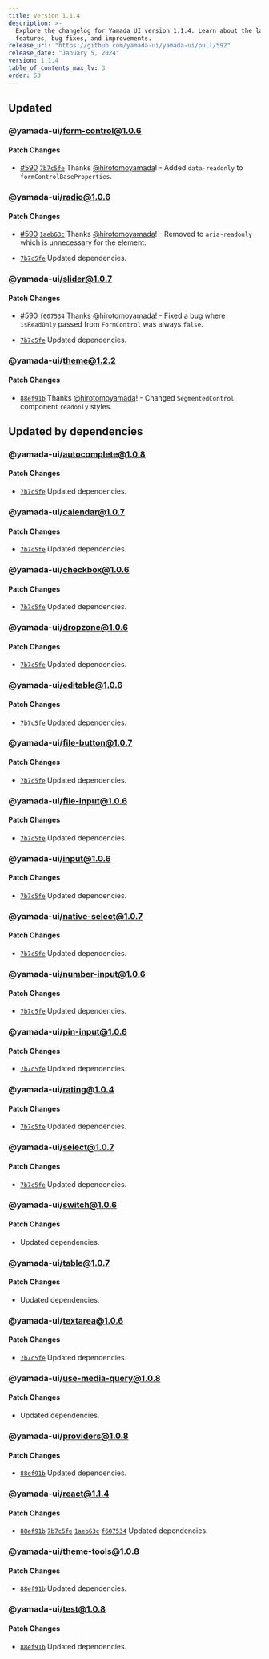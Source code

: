 ```yaml
---
title: Version 1.1.4
description: >-
  Explore the changelog for Yamada UI version 1.1.4. Learn about the latest
  features, bug fixes, and improvements.
release_url: "https://github.com/yamada-ui/yamada-ui/pull/592"
release_date: "January 5, 2024"
version: 1.1.4
table_of_contents_max_lv: 3
order: 53
---
```


## Updated

### @yamada-ui/form-control@1.0.6

#### Patch Changes

- [#590](https://github.com/hirotomoyamada/yamada-ui/pull/590) [`7b7c5fe`](https://github.com/hirotomoyamada/yamada-ui/commit/7b7c5fe63a9eb07ebfb8ffcc1b7cbe28cf1d122d) Thanks [@hirotomoyamada](https://github.com/hirotomoyamada)! - Added `data-readonly` to `formControlBaseProperties`.

### @yamada-ui/radio@1.0.6

#### Patch Changes

- [#590](https://github.com/hirotomoyamada/yamada-ui/pull/590) [`1aeb63c`](https://github.com/hirotomoyamada/yamada-ui/commit/1aeb63c35f450c909e3bf0c4024434a2686eb894) Thanks [@hirotomoyamada](https://github.com/hirotomoyamada)! - Removed to `aria-readonly` which is unnecessary for the element.

- [`7b7c5fe`](https://github.com/hirotomoyamada/yamada-ui/commit/7b7c5fe63a9eb07ebfb8ffcc1b7cbe28cf1d122d) Updated dependencies.

### @yamada-ui/slider@1.0.7

#### Patch Changes

- [#590](https://github.com/hirotomoyamada/yamada-ui/pull/590) [`f607534`](https://github.com/hirotomoyamada/yamada-ui/commit/f607534518d652c07c155ea534235d8f206382a6) Thanks [@hirotomoyamada](https://github.com/hirotomoyamada)! - Fixed a bug where `isReadOnly` passed from `FormControl` was always `false`.

- [`7b7c5fe`](https://github.com/hirotomoyamada/yamada-ui/commit/7b7c5fe63a9eb07ebfb8ffcc1b7cbe28cf1d122d) Updated dependencies.

### @yamada-ui/theme@1.2.2

#### Patch Changes

- [`88ef91b`](https://github.com/hirotomoyamada/yamada-ui/commit/88ef91b854cee510389095267db8e052094c8bd5) Thanks [@hirotomoyamada](https://github.com/hirotomoyamada)! - Changed `SegmentedControl` component `readonly` styles.

## Updated by dependencies

### @yamada-ui/autocomplete@1.0.8

#### Patch Changes

- [`7b7c5fe`](https://github.com/hirotomoyamada/yamada-ui/commit/7b7c5fe63a9eb07ebfb8ffcc1b7cbe28cf1d122d) Updated dependencies.

### @yamada-ui/calendar@1.0.7

#### Patch Changes

- [`7b7c5fe`](https://github.com/hirotomoyamada/yamada-ui/commit/7b7c5fe63a9eb07ebfb8ffcc1b7cbe28cf1d122d) Updated dependencies.

### @yamada-ui/checkbox@1.0.6

#### Patch Changes

- [`7b7c5fe`](https://github.com/hirotomoyamada/yamada-ui/commit/7b7c5fe63a9eb07ebfb8ffcc1b7cbe28cf1d122d) Updated dependencies.

### @yamada-ui/dropzone@1.0.6

#### Patch Changes

- [`7b7c5fe`](https://github.com/hirotomoyamada/yamada-ui/commit/7b7c5fe63a9eb07ebfb8ffcc1b7cbe28cf1d122d) Updated dependencies.

### @yamada-ui/editable@1.0.6

#### Patch Changes

- [`7b7c5fe`](https://github.com/hirotomoyamada/yamada-ui/commit/7b7c5fe63a9eb07ebfb8ffcc1b7cbe28cf1d122d) Updated dependencies.

### @yamada-ui/file-button@1.0.7

#### Patch Changes

- [`7b7c5fe`](https://github.com/hirotomoyamada/yamada-ui/commit/7b7c5fe63a9eb07ebfb8ffcc1b7cbe28cf1d122d) Updated dependencies.

### @yamada-ui/file-input@1.0.6

#### Patch Changes

- [`7b7c5fe`](https://github.com/hirotomoyamada/yamada-ui/commit/7b7c5fe63a9eb07ebfb8ffcc1b7cbe28cf1d122d) Updated dependencies.

### @yamada-ui/input@1.0.6

#### Patch Changes

- [`7b7c5fe`](https://github.com/hirotomoyamada/yamada-ui/commit/7b7c5fe63a9eb07ebfb8ffcc1b7cbe28cf1d122d) Updated dependencies.

### @yamada-ui/native-select@1.0.7

#### Patch Changes

- [`7b7c5fe`](https://github.com/hirotomoyamada/yamada-ui/commit/7b7c5fe63a9eb07ebfb8ffcc1b7cbe28cf1d122d) Updated dependencies.

### @yamada-ui/number-input@1.0.6

#### Patch Changes

- [`7b7c5fe`](https://github.com/hirotomoyamada/yamada-ui/commit/7b7c5fe63a9eb07ebfb8ffcc1b7cbe28cf1d122d) Updated dependencies.

### @yamada-ui/pin-input@1.0.6

#### Patch Changes

- [`7b7c5fe`](https://github.com/hirotomoyamada/yamada-ui/commit/7b7c5fe63a9eb07ebfb8ffcc1b7cbe28cf1d122d) Updated dependencies.

### @yamada-ui/rating@1.0.4

#### Patch Changes

- [`7b7c5fe`](https://github.com/hirotomoyamada/yamada-ui/commit/7b7c5fe63a9eb07ebfb8ffcc1b7cbe28cf1d122d) Updated dependencies.

### @yamada-ui/select@1.0.7

#### Patch Changes

- [`7b7c5fe`](https://github.com/hirotomoyamada/yamada-ui/commit/7b7c5fe63a9eb07ebfb8ffcc1b7cbe28cf1d122d) Updated dependencies.

### @yamada-ui/switch@1.0.6

#### Patch Changes

- Updated dependencies.

### @yamada-ui/table@1.0.7

#### Patch Changes

- Updated dependencies.

### @yamada-ui/textarea@1.0.6

#### Patch Changes

- [`7b7c5fe`](https://github.com/hirotomoyamada/yamada-ui/commit/7b7c5fe63a9eb07ebfb8ffcc1b7cbe28cf1d122d) Updated dependencies.

### @yamada-ui/use-media-query@1.0.8

#### Patch Changes

- Updated dependencies.

### @yamada-ui/providers@1.0.8

#### Patch Changes

- [`88ef91b`](https://github.com/hirotomoyamada/yamada-ui/commit/88ef91b854cee510389095267db8e052094c8bd5) Updated dependencies.

### @yamada-ui/react@1.1.4

#### Patch Changes

- [`88ef91b`](https://github.com/hirotomoyamada/yamada-ui/commit/88ef91b854cee510389095267db8e052094c8bd5) [`7b7c5fe`](https://github.com/hirotomoyamada/yamada-ui/commit/7b7c5fe63a9eb07ebfb8ffcc1b7cbe28cf1d122d) [`1aeb63c`](https://github.com/hirotomoyamada/yamada-ui/commit/1aeb63c35f450c909e3bf0c4024434a2686eb894) [`f607534`](https://github.com/hirotomoyamada/yamada-ui/commit/f607534518d652c07c155ea534235d8f206382a6) Updated dependencies.

### @yamada-ui/theme-tools@1.0.8

#### Patch Changes

- [`88ef91b`](https://github.com/hirotomoyamada/yamada-ui/commit/88ef91b854cee510389095267db8e052094c8bd5) Updated dependencies.

### @yamada-ui/test@1.0.8

#### Patch Changes

- [`88ef91b`](https://github.com/hirotomoyamada/yamada-ui/commit/88ef91b854cee510389095267db8e052094c8bd5) Updated dependencies.
